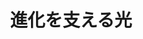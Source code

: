 ﻿---
title: "進化を支える光"
category: "工学院"
vol: 82
interviewee: "荒井・西山"
url: "http://www.opto.ee.e.titech.ac.jp/"
tags: ["光","進化","通信","回路","電力"]
pdf: "82-2-arai-nishiyama.pdf"
career: ""
pdfurl: "82-2-arai-nishiyama/82-2-arai-nishiyama.pdf"
preface: "TSUBAMEにも使われている光通信技術はさらに進化を遂げて、集積回路上の電気信号をも光に換えようとしている。光配線を実現するためには、レーザーの消費電力を1000分の1にしなければならない。この課題をどう解決するのだろうか。超近距離光通信用半導体レーザー技術の最先端をのぞいてみよう。"
---
